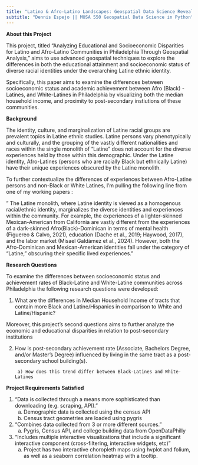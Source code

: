 ```yaml
---
title: "Latino & Afro-Latino Landscapes: Geospatial Data Science Revealing Disparities in Philadelphia"
subtitle: "Dennis Espejo || MUSA 550 Geospatial Data Science in Python"
---
```


<div class="text-box">

**About this Project**

This project, titled "Analyzing Educational and Socioeconomic Disparities 
for Latino and Afro-Latino Communities in Philadelphia Through Geospatial Analysis," 
aims to use advanced geospatial techniques to explore the differences in both the educational attainment and socioeconomic status of diverse racial identities under the overarching Latine ethnic identity.  



Specifically, this paper aims to examine the differences between socioeconomic status and academic achievement between Afro (Black) - Latines, and White-Latines in Philadelphia by visualizing both the median household income, and proximity to post-secondary instiutions of these communities.


</div>

<div class="text-box">

**Background**

The identity, culture, and marginalization of Latine racial groups are prevalent topics in Latine ethnic studies.
Latine persons vary phenotypically and culturally, and the grouping of the vastly different nationalities and races within the single monolith of "Latine" does not account for the diverse experiences held by those within this demographic. Under the Latine identity, Afro-Latines (persons who are racially Black but ethnically Latine) have their unique experiences obscured by the Latine monolith.

To further contextualize the differences of experiences between Afro-Latine persons and non-Black or White Latines, I'm pulling the following line from one of my working papers :

" The Latine monolith, where Latine identity is viewed as a homogenous racial/ethnic identity, marginalizes the diverse identities and experiences within the community. For example, the experiences of a lighter-skinned Mexican-American from California are vastly different from the experiences of a dark-skinned Afro(Black)-Dominican in terms of mental health (Figuereo & Calvo, 2021), education (Dache et al., 2019; Haywood,
2017), and the labor market (Misael Galdámez et al., 2024). However, both the Afro-Dominican and Mexican-American identities fall under the category of "Latine," obscuring their specific lived experiences."

</div>


<div class="text-box">
**Research Questions**

To examine the differences between socioeconomic status and achievement rates of Black-Latine and White-Latine communities across Philadelphia the following research questions were developed: 

1) What are the differences in Median Household Income of tracts that contain more Black and Latine/Hispanics
in comparison to White and Latine/Hispanic? 

Moreover, this project's second questions aims to further analyze the economic and educational disparities in relation to post-secondary institutions


2) How is post-secondary achievement rate (Associate, Bachelors Degree, and/or Master's Degree) influenced by living in the same tract as a post-secondary school building(s). 

        a) How does this trend differ between Black-Latines and White-Latines
             

</div>

<div class="text-box">
**Project Requirements Satisfied**


1) "Data is collected through a means more sophisticated than downloading (e.g. scraping, API)."
    a) Demographic data is collected using the census API
    b) Census tract geometries are loaded using pygris

2) "Combines data collected from 3 or more different sources."
    a) Pygris, Census API, and college building data from OpenDataPhilly 
   
3) "Includes multiple interactive visualizations that include a significant interactive
component (cross-filtering, interactive widgets, etc)"
    a) Project has two interactive choropleth maps using hvplot and folium, as well as a seaborn correlation heatmap with a tooltip. 
  



</div>


